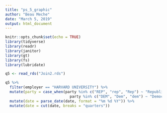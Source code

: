 ```yaml
---
title: "ps_5_graphic"
author: "Beau Meche"
date: "March 5, 2019"
output: html_document
---
```


```r
knitr::opts_chunk$set(echo = TRUE)
library(tidyverse)
library(readr)
library(janitor)
library(gt)
library(fs)
library(lubridate)
```

```r
q5 <- read_rds("Join2.rds")
```

```r
q5 %>%
  filter(employer == "HARVARD UNIVERSITY") %>%
  mutate(party = case_when(party %in% c("REP", "rep", "Rep") ~ "Republican", 
                             party %in% c("DEM", "Dem", "dem") ~ "Democrat")) %>%
  mutate(date = parse_date(date, format = "%m %d %Y")) %>%
  mutate(date = cut(date, breaks = "quarters"))


  
  
  
```



